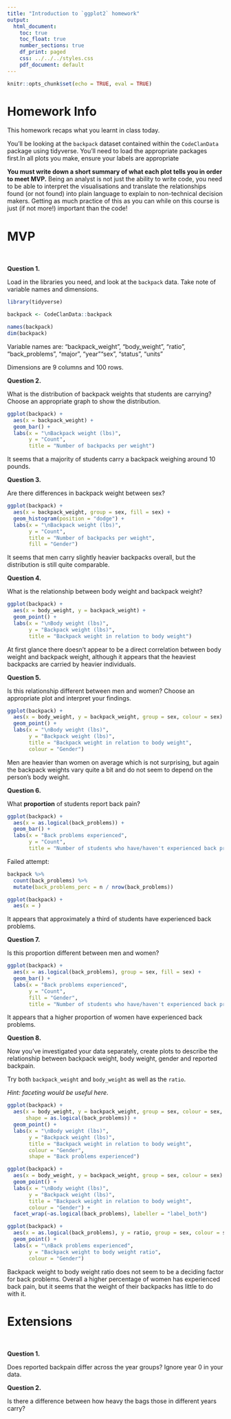 ```yaml
---
title: "Introduction to `ggplot2` homework"
output:
  html_document:
    toc: true
    toc_float: true
    number_sections: true
    df_print: paged
    css: ../../../styles.css
    pdf_document: default
---
```


```r
knitr::opts_chunk$set(echo = TRUE, eval = TRUE)
```

# Homework Info

This homework recaps what you learnt in class today. 

You'll be looking at the `backpack` dataset contained within the `CodeClanData` package using tidyverse. You'll need to load the appropriate packages first.In all plots you make, ensure your labels are appropriate 

**You must write down a short summary of what each plot tells you in order to meet MVP.** Being an analyst is not just the ability to write code, you need to be able to interpret the visualisations and translate the relationships found (or not found) into plain language to explain to non-technical decision makers. Getting as much practice of this as you can while on this course is just (if not more!) important than the code!



# MVP

<br>

**Question 1.**  

Load in the libraries you need, and look at the `backpack` data. Take note of variable names and dimensions.


```r
library(tidyverse)
```

```r
backpack <- CodeClanData::backpack
```

```r
names(backpack)
dim(backpack)
```

Variable names are:
"backpack_weight", "body_weight", "ratio", "back_problems", "major", "year""sex", "status", "units"

Dimensions are 9 columns and 100 rows.


**Question 2.**

What is the distribution of backpack weights that students are carrying? Choose an appropriate graph to show the distribution.


```r
ggplot(backpack) +
  aes(x = backpack_weight) +
  geom_bar() +
  labs(x = "\nBackpack weight (lbs)", 
       y = "Count", 
       title = "Number of backpacks per weight")
```

It seems that a majority of students carry a backpack weighing around 10 pounds.

**Question 3.**  

Are there differences in backpack weight between sex?


```r
ggplot(backpack) +
  aes(x = backpack_weight, group = sex, fill = sex) +
  geom_histogram(position = "dodge") +
  labs(x = "\nBackpack weight (lbs)", 
       y = "Count", 
       title = "Number of backpacks per weight", 
       fill = "Gender")
```

It seems that men carry slightly heavier backpacks overall, but the distribution is still quite comparable.

**Question 4.**  

What is the relationship between body weight and backpack weight?


```r
ggplot(backpack) +
  aes(x = body_weight, y = backpack_weight) +
  geom_point() +
  labs(x = "\nBody weight (lbs)", 
       y = "Backpack weight (lbs)", 
       title = "Backpack weight in relation to body weight")
```

At first glance there doesn't appear to be a direct correlation between body weight and backpack weight, although it appears that the heaviest backpacks are carried by heavier individuals.

**Question 5.**  

Is this relationship different between men and women? Choose an appropriate plot and interpret your findings.


```r
ggplot(backpack) +
  aes(x = body_weight, y = backpack_weight, group = sex, colour = sex) +
  geom_point() +
  labs(x = "\nBody weight (lbs)", 
       y = "Backpack weight (lbs)", 
       title = "Backpack weight in relation to body weight", 
       colour = "Gender")
```

Men are heavier than women on average which is not surprising, but again the backpack weights vary quite a bit and do not seem to depend on the person's body weight.

**Question 6.**  

What **proportion** of students report back pain?


```r
ggplot(backpack) +
  aes(x = as.logical(back_problems)) +
  geom_bar() +
  labs(x = "Back problems experienced", 
       y = "Count", 
       title = "Number of students who have/haven't experienced back problems")
```

Failed attempt:
```r
backpack %>% 
  count(back_problems) %>% 
  mutate(back_problems_perc = n / nrow(back_problems))

ggplot(backpack) +
  aes(x = )
```

It appears that approximately a third of students have experienced back problems.

**Question 7.**  

Is this proportion different between men and women? 


```r
ggplot(backpack) +
  aes(x = as.logical(back_problems), group = sex, fill = sex) +
  geom_bar() +
  labs(x = "Back problems experienced", 
       y = "Count", 
       fill = "Gender", 
       title = "Number of students who have/haven't experienced back problems")
```

It appears that a higher proportion of women have experienced back problems.

**Question 8.**  

Now you've investigated your data separately, create plots to describe the relationship between backpack weight, body weight, gender and reported backpain.

Try both `backpack_weight` and `body_weight` as well as the `ratio`.   

*Hint: faceting would be useful here*.


```r
ggplot(backpack) +
  aes(x = body_weight, y = backpack_weight, group = sex, colour = sex, 
      shape = as.logical(back_problems)) +
  geom_point() +
  labs(x = "\nBody weight (lbs)", 
       y = "Backpack weight (lbs)", 
       title = "Backpack weight in relation to body weight", 
       colour = "Gender", 
       shape = "Back problems experienced")

ggplot(backpack) +
  aes(x = body_weight, y = backpack_weight, group = sex, colour = sex) +
  geom_point() +
  labs(x = "\nBody weight (lbs)", 
       y = "Backpack weight (lbs)", 
       title = "Backpack weight in relation to body weight", 
       colour = "Gender") +
  facet_wrap(~as.logical(back_problems), labeller = "label_both")

ggplot(backpack) +
  aes(x = as.logical(back_problems), y = ratio, group = sex, colour = sex) +
  geom_point() +
  labs(x = "\nBack problems experienced", 
       y = "Backpack weight to body weight ratio", 
       colour = "Gender")
```

Backpack weight to body weight ratio does not seem to be a deciding factor for back problems. Overall a higher percentage of women has experienced back pain, but it seems that the weight of their backpacks has little to do with it.

# Extensions

<br>

**Question 1.** 

Does reported backpain differ across the year groups? Ignore year 0 in your data.  


**Question 2.** 

Is there a difference between how heavy the bags those in different years carry?


